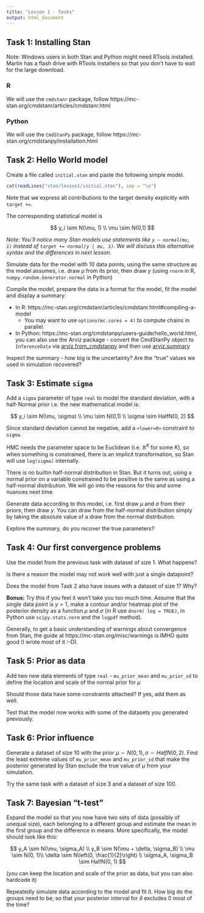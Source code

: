 ```yaml
---
title: "Lesson 1 - Tasks"
output: html_document
---
```



## Task 1: Installing Stan

Note: Windows users in both Stan and Python might need RTools installed.
Martin has a flash drive with RTools installers so that you don't
have to wait for the large download.

### R

We will use the `cmdstanr` package, follow  https://mc-stan.org/cmdstanr/articles/cmdstanr.html


### Python

We will use the `CmdStanPy` package, follow https://mc-stan.org/cmdstanpy/installation.html


## Task 2: Hello World model

Create a file called `initial.stan` and paste the following simple model. 

```r
cat(readLines("stan/lesson1/initial.stan"), sep = "\n")
```

Note that we express all contributions to the target density explicitly with `target += `. 

The corresponding statistical model is 

$$
y_i \sim N(\mu, 1) \\
\mu \sim N(0,1)
$$


_Note: You'll notice many Stan models use statements like `y ~ normal(mu, 1)` instead of `target += normal(y | mu, 1)`. We will discuss this alternative syntax and the differences in next lesson. _

Simulate data for the model with 10 data points, using the same structure as the model assumes, i.e. draw $\mu$ from its prior, then draw $y$ (using `rnorm` in R, `numpy.random.Generator.normal` in Python)

Compile the model, prepare the data in a format for the model, fit the model and display a summary:

- In R: https://mc-stan.org/cmdstanr/articles/cmdstanr.html#compiling-a-model
  - You may want to use `options(mc.cores = 4)` to compute chains in parallel.
- In Python: https://mc-stan.org/cmdstanpy/users-guide/hello_world.html, you can also use the Arviz package - convert the CmdStanPy object to `InferenceData` via
[arviz.from_cmdstanpy](https://python.arviz.org/en/latest/api/generated/arviz.from_cmdstanpy.html) and then use [arviz.summary](https://python.arviz.org/en/latest/api/generated/arviz.summary.html)

Inspect the summary - how big is the uncertainty? Are the "true" values we used in simulation recovered?

## Task 3: Estimate `sigma`

Add a `sigma` parameter of type `real` to model the standard deviation, with a half-Normal prior i.e. the new mathematical model is:

$$
y_i \sim N(\mu, \sigma) \\
\mu \sim N(0,1) \\
\sigma \sim HalfN(0, 2)
$$

Since standard deviation cannot be negative, add a `<lower=0>` constraint to `sigma`. 

HMC needs the parameter space to be Euclidean (i.e. $\mathbb{R}^K$ for some $K$), so when something is constrained, there is an implicit transformation, so Stan will use `log(sigma)` internally.

There is no builtin half-normal distribution in Stan. But it turns out, using a normal prior on a variable constrained to be positive is the same as using a half-normal distribution. We will go into the reasons for this and some nuances next time.


Generate data according to this model, i.e. first draw $\mu$ and $\sigma$ from their priors, then draw $y$. You can draw from the half-normal distribution simply by taking the absolute value of a draw from the normal distribution.

Explore the summary, do you recover the true parameters?


## Task 4: Our first convergence problems

Use the model from the previous task with dataset of size 1. What happens?

Is there a reason the model may not work well with just a single datapoint?

Does the model from Task 2 also have issues with a dataset of size 1? Why?

**Bonus:** Try this if you feel it won't take you too much time. Assume that the single data point is $y = 1$, make a contour and/or heatmap plot of the posterior density as a function $\mu$ and $\sigma$ (in R use `dnorm( log = TRUE)`, in Python use `scipy.stats.norm` and the `logpdf` method).

Generally, to get a basic understanding of warnings about convergence from Stan, the guide at https://mc-stan.org/misc/warnings is IMHO quite good (I wrote most of it :-D).

## Task 5: Prior as data

Add two new data elements of type `real` - `mu_prior_mean` and `mu_prior_sd` to define the location and scale of the normal prior for $\mu$

Should those data have some constraints attached? If yes, add them as well.

Test that the model now works with some of the datasets you generated previously.

## Task 6: Prior influence

Generate a dataset of size 10 with the prior $\mu \sim N(0,1), \sigma \sim HalfN(0, 2)$. 
Find the least extreme values of `mu_prior_mean` and `mu_prior_sd` that make the posterior 
generated by Stan exclude the true value of $\mu$ from your simulation.

Try the same task with a dataset of size 3 and a dataset of size 100.

## Task 7: Bayesian "t-test"

Expand the model so that you now have two sets of data (possibly of unequal size), each belonging to a different group and
estimate the mean in the first group and the difference in means. More specifically, the model should look like this:

$$
y_A \sim N(\mu, \sigma_A) \\
y_B \sim N(\mu + \delta, \sigma_B) \\
\mu \sim N(0, 1)\\
\delta \sim N\left(0, \frac{1}{2}\right) \\
\sigma_A, \sigma_B \sim HalfN(0, 1)
$$

(you can keep the location and scale of the prior as data, but you can also hardcode it)

Repeatedly simulate data according to the model and fit it.
How big do the groups need to be, so that your posterior interval for $\delta$ excludes 0 most of the time?

